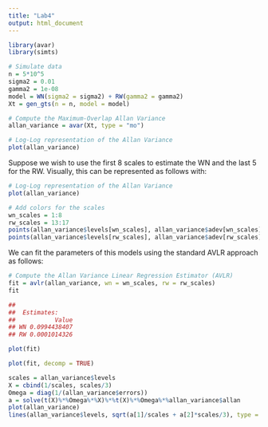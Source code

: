 ```yaml
---
title: "Lab4"
output: html_document
---
```


```r
library(avar)
library(simts)

# Simulate data
n = 5*10^5
sigma2 = 0.01
gamma2 = 1e-08
model = WN(sigma2 = sigma2) + RW(gamma2 = gamma2)
Xt = gen_gts(n = n, model = model)

# Compute the Maximum-Overlap Allan Variance
allan_variance = avar(Xt, type = "mo")

# Log-Log representation of the Allan Variance
plot(allan_variance)
```

Suppose we wish to use the first 8 scales to estimate the WN and the last 5 for the RW. Visually, this can be represented as follows with:

```r
# Log-Log representation of the Allan Variance
plot(allan_variance)

# Add colors for the scales
wn_scales = 1:8
rw_scales = 13:17
points(allan_variance$levels[wn_scales], allan_variance$adev[wn_scales], col = "red", pch = 16, cex= 1.5)
points(allan_variance$levels[rw_scales], allan_variance$adev[rw_scales], col = "green3", pch = 16, cex= 1.5)
```

We can fit the parameters of this models using the standard AVLR approach as follows:

```r
# Compute the Allan Variance Linear Regression Estimator (AVLR)
fit = avlr(allan_variance, wn = wn_scales, rw = rw_scales)
fit
```

```r
## 
##  Estimates: 
##           Value
## WN 0.0994438407
## RW 0.0001014326
```

```r
plot(fit)
```

```r
plot(fit, decomp = TRUE)
```

```r
scales = allan_variance$levels
X = cbind(1/scales, scales/3)
Omega = diag(1/(allan_variance$errors))
a = solve(t(X)%*%Omega%*%X)%*%t(X)%*%Omega%*%allan_variance$allan
plot(allan_variance)
lines(allan_variance$levels, sqrt(a[1]/scales + a[2]*scales/3), type = "b", col = "red", lwd = 2)
```
